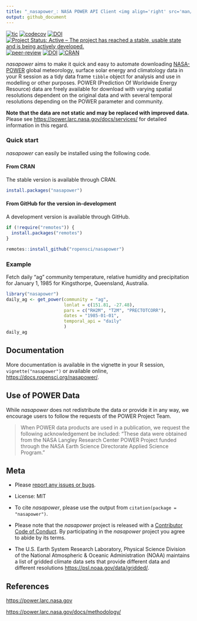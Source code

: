 ```yaml
---
title: "_nasapower_: NASA POWER API Client <img align='right' src='man/figures/logo.png'>"
output: github_document
---
```


<!-- badges: start -->
[![tic](https://github.com/ropensci/nasapower/workflows/tic/badge.svg?branch=main)](https://github.com/ropensci/nasapower/actions)
[![codecov](https://codecov.io/gh/ropensci/nasapower/branch/master/graph/badge.svg)](https://codecov.io/gh/ropensci/nasapower)
[![DOI](https://zenodo.org/badge/109224461.svg)](https://zenodo.org/badge/latestdoi/109224461)
[![Project Status: Active – The project has reached a stable, usable state and is being actively developed.](https://www.repostatus.org/badges/latest/active.svg)](https://www.repostatus.org/#active)
[![peer-review](https://badges.ropensci.org/155_status.svg)](https://github.com/ropensci/software-review/issues/155)
[![DOI](http://joss.theoj.org/papers/10.21105/joss.01035/status.svg)](https://doi.org/10.21105/joss.01035)
[![CRAN](http://www.r-pkg.org/badges/version/nasapower)](https://CRAN.R-project.org/package=nasapower)
<!-- badges: end -->

_nasapower_ aims to make it quick and easy to automate downloading [NASA-POWER](https://power.larc.nasa.gov) global meteorology, surface solar energy and climatology data in your R session as a tidy data frame `tibble` object for analysis and use in modelling or other purposes.
POWER (Prediction Of Worldwide Energy Resource) data are freely available for download with varying spatial resolutions dependent on the original data and with several temporal resolutions depending on the POWER parameter and community.

**Note that the data are not static and may be replaced with improved data.** Please see <https://power.larc.nasa.gov/docs/services/> for detailed information in this regard.

### Quick start

_nasapower_ can easily be installed using the following code.

#### From CRAN

The stable version is available through CRAN.

```r
install.packages("nasapower")
```

#### From GitHub for the version in-development

A development version is available through GitHub.

```r
if (!require("remotes")) {
  install.packages("remotes")
}

remotes::install_github("ropensci/nasapower")
```

### Example

Fetch daily “ag” community temperature, relative humidity and precipitation for January 1, 1985 for Kingsthorpe, Queensland, Australia.

```r
library("nasapower")
daily_ag <- get_power(community = "ag",
                      lonlat = c(151.81, -27.48),
                      pars = c("RH2M", "T2M", "PRECTOTCORR"),
                      dates = "1985-01-01",
                      temporal_api = "daily"
                      )
daily_ag
```

## Documentation

More documentation is available in the vignette in your R session, `vignette("nasapower")` or available online, <https://docs.ropensci.org/nasapower/>.

## Use of POWER Data

While _nasapower_ does not redistribute the data or provide it in any way, we encourage users to follow the requests of the POWER Project Team.

> When POWER data products are used in a publication, we request the
  following acknowledgement be included: “These data were obtained from
  the NASA Langley Research Center POWER Project funded through the NASA
  Earth Science Directorate Applied Science Program.”

## Meta

  - Please [report any issues or bugs](https://github.com/ropensci/nasapower/issues).

  - License: MIT

  - To cite _nasapower_, please use the output from `citation(package = "nasapower")`.

  - Please note that the _nasapower_ project is released with a [Contributor Code of Conduct](https://github.com/ropensci/nasapower/blob/main/CODE_OF_CONDUCT.md).
    By participating in the _nasapower_ project you agree to abide by its terms.

  - The U.S. Earth System Research Laboratory, Physical Science Division of the National Atmospheric & Oceanic Administration (NOAA) maintains a list of gridded climate data sets that provide different data and different resolutions <https://psl.noaa.gov/data/gridded/>.

## References

<https://power.larc.nasa.gov>

<https://power.larc.nasa.gov/docs/methodology/>
